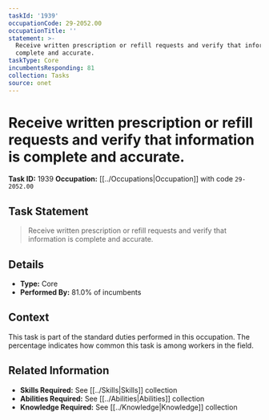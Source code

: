 ```yaml
---
taskId: '1939'
occupationCode: 29-2052.00
occupationTitle: ''
statement: >-
  Receive written prescription or refill requests and verify that information is
  complete and accurate.
taskType: Core
incumbentsResponding: 81
collection: Tasks
source: onet
---
```

# Receive written prescription or refill requests and verify that information is complete and accurate.

**Task ID:** 1939
**Occupation:** [[../Occupations|Occupation]] with code `29-2052.00`

## Task Statement

> Receive written prescription or refill requests and verify that information is complete and accurate.

## Details

- **Type:** Core
- **Performed By:** 81.0% of incumbents

## Context

This task is part of the standard duties performed in this occupation. The percentage indicates how common this task is among workers in the field.

## Related Information

- **Skills Required:** See [[../Skills|Skills]] collection
- **Abilities Required:** See [[../Abilities|Abilities]] collection
- **Knowledge Required:** See [[../Knowledge|Knowledge]] collection
